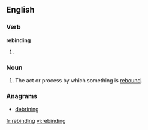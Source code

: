 ==English==

===Verb===
'''rebinding'''

# {{third-person singular of|[[rebind]]}}

===Noun===
{{en-noun}}

# The act or process by which something is [[rebind|rebound]].

===Anagrams===
* [[debrining#English|debrining]]

[[fr:rebinding]]
[[vi:rebinding]]